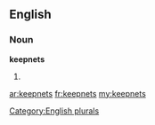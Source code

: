==English==

===Noun===
'''keepnets'''

# {{plural of|[[keepnet]]}}

[[Category:English plurals]]

[[ar:keepnets]]
[[fr:keepnets]]
[[my:keepnets]]